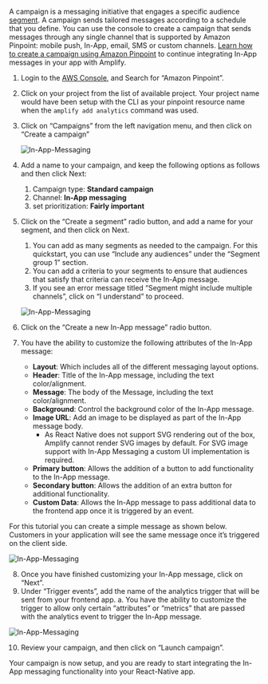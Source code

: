 A campaign is a messaging initiative that engages a specific audience [segment](https://docs.aws.amazon.com/pinpoint/latest/userguide/segments.html). A campaign sends tailored messages according to a schedule that you define. You can use the console to create a campaign that sends messages through any single channel that is supported by Amazon Pinpoint: mobile push, In-App, email, SMS or custom channels. [Learn how to create a campaign using Amazon Pinpoint](https://docs.aws.amazon.com/pinpoint/latest/userguide/campaigns.html) to continue integrating In-App messages in your app with Amplify.

1. Login to the [AWS Console](https://console.aws.amazon.com/console/home), and Search for “Amazon Pinpoint”.
2. Click on your project from the list of available project. Your project name would have been setup with the CLI as your pinpoint resource name when the `amplify add analytics` command was used.
3. Click on “Campaigns” from the left navigation menu, and then click on “Create a campaign”

   ![In-App-Messaging](/images/lib/in-app-messaging/create-pinpoint-campaign.png)

4. Add a name to your campaign, and keep the following options as follows and then click Next:

   1. Campaign type: **Standard campaign**
   2. Channel: **In-App messaging**
   3. set prioritization: **Fairly important**

5. Click on the “Create a segment” radio button, and add a name for your segment, and then click on Next.

   1. You can add as many segments as needed to the campaign. For this quickstart, you can use “Include any audiences” under the “Segment group 1” section.
   2. You can add a criteria to your segments to ensure that audiences that satisfy that criteria can receive the In-App message.
   3. If you see an error message titled “Segment might include multiple channels”, click on “I understand” to proceed.

   ![In-App-Messaging](/images/lib/in-app-messaging/choose-campaign-segment.png)

6. Click on the “Create a new In-App message” radio button.
7. You have the ability to customize the following attributes of the In-App message:
   - **Layout**: Which includes all of the different messaging layout options.
   - **Header**: Title of the In-App message, including the text color/alignment.
   - **Message**: The body of the Message, including the text color/alignment.
   - **Background**: Control the background color of the In-App message.
   - **Image URL**: Add an image to be displayed as part of the In-App message body.
     - As React Native does not support SVG rendering out of the box, Amplify cannot render SVG images by default. For SVG image support with In-App Messaging a custom UI implementation is required.
   - **Primary button**: Allows the addition of a button to add functionality to the In-App message.
   - **Secondary button**: Allows the addition of an extra button for additional functionality.
   - **Custom Data**: Allows the In-App message to pass additional data to the frontend app once it is triggered by an event.

For this tutorial you can create a simple message as shown below. Customers in your application will see the same message once it’s triggered on the client side.

![In-App-Messaging](/images/lib/in-app-messaging/in-app-message-details.png)

8. Once you have finished customizing your In-App message, click on “Next”.
9. Under “Trigger events”, add the name of the analytics trigger that will be sent from your frontend app. a. You have the ability to customize the trigger to allow only certain “attributes” or “metrics” that are passed with the analytics event to trigger the In-App message.

![In-App-Messaging](/images/lib/in-app-messaging/campaign-setup.png)

10. Review your campaign, and then click on “Launch campaign”.

Your campaign is now setup, and you are ready to start integrating the In-App messaging functionality into your React-Native app.
